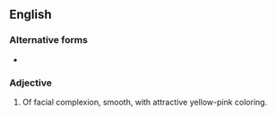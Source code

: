 {{also|peaches and cream}}
==English==

===Alternative forms===
* {{l|en|peaches and cream}}

===Adjective===
{{en-adj|head=[[peaches]]-[[and]]-[[cream]]}}
# {{lb|en|idiomatic}} Of facial complexion, smooth, with attractive yellow-pink coloring.